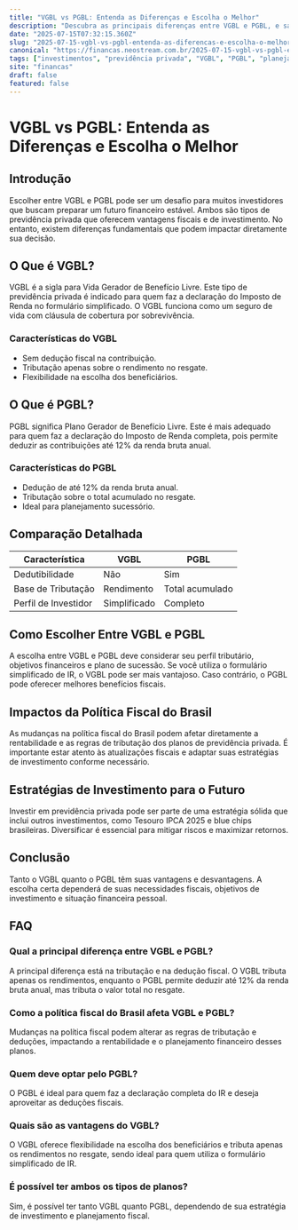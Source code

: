 ```yaml
---
title: "VGBL vs PGBL: Entenda as Diferenças e Escolha o Melhor"
description: "Descubra as principais diferenças entre VGBL e PGBL, e saiba como essas opções de previdência privada podem impactar seus investimentos e planejamento financeiro."
date: "2025-07-15T07:32:15.360Z"
slug: "2025-07-15-vgbl-vs-pgbl-entenda-as-diferencas-e-escolha-o-melhor"
canonical: "https://financas.neostream.com.br/2025-07-15-vgbl-vs-pgbl-entenda-as-diferencas-e-escolha-o-melhor"
tags: ["investimentos", "previdência privada", "VGBL", "PGBL", "planejamento financeiro"]
site: "financas"
draft: false
featured: false
---
```


# VGBL vs PGBL: Entenda as Diferenças e Escolha o Melhor

## Introdução
Escolher entre VGBL e PGBL pode ser um desafio para muitos investidores que buscam preparar um futuro financeiro estável. Ambos são tipos de previdência privada que oferecem vantagens fiscais e de investimento. No entanto, existem diferenças fundamentais que podem impactar diretamente sua decisão.

## O Que é VGBL?
VGBL é a sigla para Vida Gerador de Benefício Livre. Este tipo de previdência privada é indicado para quem faz a declaração do Imposto de Renda no formulário simplificado. O VGBL funciona como um seguro de vida com cláusula de cobertura por sobrevivência.

### Características do VGBL
- Sem dedução fiscal na contribuição.
- Tributação apenas sobre o rendimento no resgate.
- Flexibilidade na escolha dos beneficiários.

## O Que é PGBL?
PGBL significa Plano Gerador de Benefício Livre. Este é mais adequado para quem faz a declaração do Imposto de Renda completa, pois permite deduzir as contribuições até 12% da renda bruta anual.

### Características do PGBL
- Dedução de até 12% da renda bruta anual.
- Tributação sobre o total acumulado no resgate.
- Ideal para planejamento sucessório.

## Comparação Detalhada
| Característica | VGBL | PGBL |
|----------------|------|------|
| Dedutibilidade | Não  | Sim  |
| Base de Tributação | Rendimento | Total acumulado |
| Perfil de Investidor | Simplificado | Completo |

## Como Escolher Entre VGBL e PGBL
A escolha entre VGBL e PGBL deve considerar seu perfil tributário, objetivos financeiros e plano de sucessão. Se você utiliza o formulário simplificado de IR, o VGBL pode ser mais vantajoso. Caso contrário, o PGBL pode oferecer melhores benefícios fiscais.

## Impactos da Política Fiscal do Brasil
As mudanças na política fiscal do Brasil podem afetar diretamente a rentabilidade e as regras de tributação dos planos de previdência privada. É importante estar atento às atualizações fiscais e adaptar suas estratégias de investimento conforme necessário.

## Estratégias de Investimento para o Futuro
Investir em previdência privada pode ser parte de uma estratégia sólida que inclui outros investimentos, como Tesouro IPCA 2025 e blue chips brasileiras. Diversificar é essencial para mitigar riscos e maximizar retornos.

## Conclusão
Tanto o VGBL quanto o PGBL têm suas vantagens e desvantagens. A escolha certa dependerá de suas necessidades fiscais, objetivos de investimento e situação financeira pessoal.

## FAQ

### Qual a principal diferença entre VGBL e PGBL?
A principal diferença está na tributação e na dedução fiscal. O VGBL tributa apenas os rendimentos, enquanto o PGBL permite deduzir até 12% da renda bruta anual, mas tributa o valor total no resgate.

### Como a política fiscal do Brasil afeta VGBL e PGBL?
Mudanças na política fiscal podem alterar as regras de tributação e deduções, impactando a rentabilidade e o planejamento financeiro desses planos.

### Quem deve optar pelo PGBL?
O PGBL é ideal para quem faz a declaração completa do IR e deseja aproveitar as deduções fiscais.

### Quais são as vantagens do VGBL?
O VGBL oferece flexibilidade na escolha dos beneficiários e tributa apenas os rendimentos no resgate, sendo ideal para quem utiliza o formulário simplificado de IR.

### É possível ter ambos os tipos de planos?
Sim, é possível ter tanto VGBL quanto PGBL, dependendo de sua estratégia de investimento e planejamento fiscal.